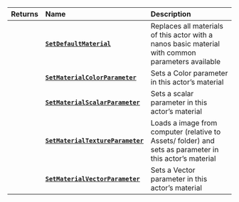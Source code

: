 

| **Returns** | **Name** | **Description** |
| :--- | :--- | :--- |
|  | [**`SetDefaultMaterial`**](/docs/scripting-reference/classes/base-classes/paintable#sedefaultmaterial) | Replaces all materials of this actor with a nanos basic material with common parameters available |
|  | [**`SetMaterialColorParameter`**](/docs/scripting-reference/classes/base-classes/paintable#setmaterialcolorparameter) | Sets a Color parameter in this actor’s material |
|  | [**`SetMaterialScalarParameter`**](/docs/scripting-reference/classes/base-classes/paintable#setmaterialscalarparameter) | Sets a scalar parameter in this actor’s material |
|  | [**`SetMaterialTextureParameter`**](/docs/scripting-reference/classes/base-classes/paintable#setmaterialtextureparameter) | Loads a image from computer \(relative to Assets/ folder\) and sets as parameter in this actor’s material |
|  | [**`SetMaterialVectorParameter`**](/docs/scripting-reference/classes/base-classes/paintable#setmaterialvectorparameter) | Sets a Vector parameter in this actor’s material |
